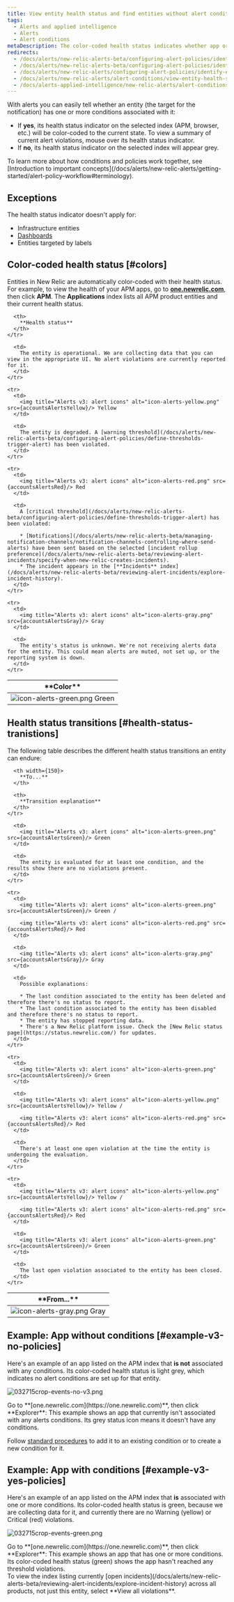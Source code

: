 ```yaml
---
title: View entity health status and find entities without alert conditions
tags:
  - Alerts and applied intelligence
  - Alerts
  - Alert conditions
metaDescription: The color-coded health status indicates whether app or other entity has any alerts policies assigned to it.
redirects:
  - /docs/alerts/new-relic-alerts-beta/configuring-alert-policies/identifying-entities-without-alert-policies
  - /docs/alerts/new-relic-alerts-beta/configuring-alert-policies/identify-entities-without-alert-policies
  - /docs/alerts/new-relic-alerts/configuring-alert-policies/identify-entities-without-alert-policies
  - /docs/alerts/new-relic-alerts/alert-conditions/view-entity-health-status-find-entities-without-alert-conditions
  - /docs/alerts-applied-intelligence/new-relic-alerts/alert-conditions/view-entity-health-status-find-entities-without-alert-conditions
---
```








With alerts you can easily tell whether an entity (the target for the notification) has one or more conditions associated with it:

* If **yes**, its health status indicator on the selected index (APM, browser, etc.) will be color-coded to the current state. To view a summary of current alert violations, mouse over its health status indicator.
* If **no**, its health status indicator on the selected index will appear grey.

<Callout variant="important">
  To learn more about how conditions and policies work together, see [Introduction to important concepts](/docs/alerts/new-relic-alerts/getting-started/alert-policy-workflow#terminology).
</Callout>

## Exceptions

The health status indicator doesn't apply for:

* Infrastructure entities
* [Dashboards](/docs/query-your-data/explore-query-data/dashboards/introduction-new-relic-one-dashboards)
* Entities targeted by labels

## Color-coded health status [#colors]

Entities in New Relic are automatically color-coded with their health status. For example, to view the health of your APM apps, go to **[one.newrelic.com](https://one.newrelic.com)**, then click **APM**. The **Applications** index lists all APM product entities and their current health status.

<table>
  <thead>
    <tr>
      <th width={250}>
        **Color**
      </th>

      <th>
        **Health status**
      </th>
    </tr>
  </thead>

  <tbody>
    <tr>
      <td>
        <img title="Alerts v3: alert icons" alt="icon-alerts-green.png" src={accountsAlertsGreen}/> Green
      </td>

      <td>
        The entity is operational. We are collecting data that you can view in the appropriate UI. No alert violations are currently reported for it.
      </td>
    </tr>

    <tr>
      <td>
        <img title="Alerts v3: alert icons" alt="icon-alerts-yellow.png" src={accountsAlertsYellow}/> Yellow
      </td>

      <td>
        The entity is degraded. A [warning threshold](/docs/alerts/new-relic-alerts-beta/configuring-alert-policies/define-thresholds-trigger-alert) has been violated.
      </td>
    </tr>

    <tr>
      <td>
        <img title="Alerts v3: alert icons" alt="icon-alerts-red.png" src={accountsAlertsRed}/> Red
      </td>

      <td>
        A [critical threshold](/docs/alerts/new-relic-alerts-beta/configuring-alert-policies/define-thresholds-trigger-alert) has been violated:

        * [Notifications](/docs/alerts/new-relic-alerts-beta/managing-notification-channels/notification-channels-controlling-where-send-alerts) have been sent based on the selected [incident rollup preference](/docs/alerts/new-relic-alerts-beta/reviewing-alert-incidents/specify-when-new-relic-creates-incidents).
        * The incident appears in the [**Incidents** index](/docs/alerts/new-relic-alerts-beta/reviewing-alert-incidents/explore-incident-history).
      </td>
    </tr>

    <tr>
      <td>
        <img title="Alerts v3: alert icons" alt="icon-alerts-gray.png" src={accountsAlertsGray}/> Gray
      </td>

      <td>
        The entity's status is unknown. We're not receiving alerts data for the entity. This could mean alerts are muted, not set up, or the reporting system is down.
      </td>
    </tr>
  </tbody>
</table>

## Health status transitions [#health-status-tranistions]

The following table describes the different health status transitions an entity can endure:

<table>
  <thead>
    <tr>
      <th width={150}>
        **From...**
      </th>

      <th width={150}>
        **To...**
      </th>

      <th>
        **Transition explanation**
      </th>
    </tr>
  </thead>

  <tbody>
    <tr>
      <td>
        <img title="Alerts v3: alert icons" alt="icon-alerts-gray.png" src={accountsAlertsGray}/> Gray
      </td>

      <td>
        <img title="Alerts v3: alert icons" alt="icon-alerts-green.png" src={accountsAlertsGreen}/> Green
      </td>

      <td>
        The entity is evaluated for at least one condition, and the results show there are no violations present.
      </td>
    </tr>

    <tr>
      <td>
        <img title="Alerts v3: alert icons" alt="icon-alerts-green.png" src={accountsAlertsGreen}/> Green /

        <img title="Alerts v3: alert icons" alt="icon-alerts-red.png" src={accountsAlertsRed}/> Red
      </td>

      <td>
        <img title="Alerts v3: alert icons" alt="icon-alerts-gray.png" src={accountsAlertsGray}/> Gray
      </td>

      <td>
        Possible explanations:

        * The last condition associated to the entity has been deleted and therefore there's no status to report.
        * The last condition associated to the entity has been disabled and therefore there's no status to report.
        * The entity has stopped reporting data.
        * There's a New Relic platform issue. Check the [New Relic status page](https://status.newrelic.com/) for updates.
      </td>
    </tr>

    <tr>
      <td>
        <img title="Alerts v3: alert icons" alt="icon-alerts-green.png" src={accountsAlertsGreen}/> Green
      </td>

      <td>
        <img title="Alerts v3: alert icons" alt="icon-alerts-yellow.png" src={accountsAlertsYellow}/> Yellow /

        <img title="Alerts v3: alert icons" alt="icon-alerts-red.png" src={accountsAlertsRed}/> Red
      </td>

      <td>
        There's at least one open violation at the time the entity is undergoing the evaluation.
      </td>
    </tr>

    <tr>
      <td>
        <img title="Alerts v3: alert icons" alt="icon-alerts-yellow.png" src={accountsAlertsYellow}/> Yellow /

        <img title="Alerts v3: alert icons" alt="icon-alerts-red.png" src={accountsAlertsRed}/> Red
      </td>

      <td>
        <img title="Alerts v3: alert icons" alt="icon-alerts-green.png" src={accountsAlertsGreen}/> Green
      </td>

      <td>
        The last open violation associated to the entity has been closed.
      </td>
    </tr>
  </tbody>
</table>

## Example: App without conditions [#example-v3-no-policies]

Here's an example of an app listed on the APM index that **is not** associated with any conditions. Its color-coded health status is light grey, which indicates no alert conditions are set up for that entity.

<img
  title="032715crop-events-no-v3.png"
  alt="032715crop-events-no-v3.png"
  src={accountsEventAlerts}
/>

<figcaption>
  Go to **[one.newrelic.com](https://one.newrelic.com)**, then click **Explorer**: This example shows an app that currently isn't associated with any alerts conditions. Its grey status icon means it doesn't have any conditions.
</figcaption>

Follow [standard procedures](/docs/alerts/new-relic-alerts/getting-started/alert-policy-workflow#workflow) to add it to an existing condition or to create a new condition for it.

## Example: App with conditions [#example-v3-yes-policies]

Here's an example of an app listed on the APM index that **is** associated with one or more conditions. Its color-coded health status is green, because we are collecting data for it, and currently there are no Warning (yellow) or Critical (red) violations.

<img
  title="032715crop-events-green.png"
  alt="032715crop-events-green.png"
  src={accountsCropAlertEventsGreen}
/>

<figcaption>
  Go to **[one.newrelic.com](https://one.newrelic.com)**, then click **Explorer**: This example shows an app that has one or more conditions. Its color-coded health status (green) shows the app hasn't reached any threshold violations.
</figcaption>

<Callout variant="tip">
  To view the index listing currently [open incidents](/docs/alerts/new-relic-alerts-beta/reviewing-alert-incidents/explore-incident-history) across all products, not just this entity, select **View all violations**.
</Callout>
